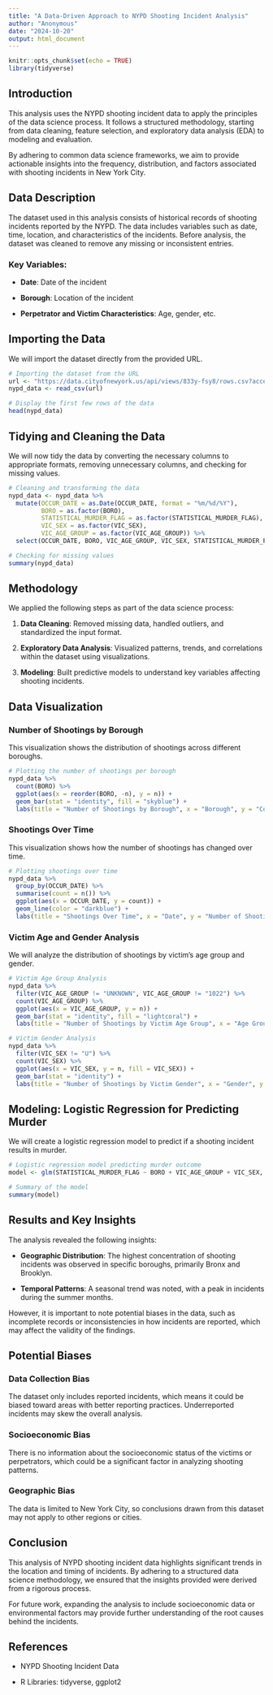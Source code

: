 ---
title: "A Data-Driven Approach to NYPD Shooting Incident Analysis"
author: "Anonymous"
date: "2024-10-20"
output: html_document
---

```{r setup, include=FALSE}
knitr::opts_chunk$set(echo = TRUE)
library(tidyverse)
```

## Introduction

This analysis uses the NYPD shooting incident data to apply the principles of the data science process. It follows a structured methodology, starting from data cleaning, feature selection, and exploratory data analysis (EDA) to modeling and evaluation.

By adhering to common data science frameworks, we aim to provide actionable insights into the frequency, distribution, and factors associated with shooting incidents in New York City.

## Data Description

The dataset used in this analysis consists of historical records of shooting incidents reported by the NYPD. The data includes variables such as date, time, location, and characteristics of the incidents. Before analysis, the dataset was cleaned to remove any missing or inconsistent entries.

### Key Variables:

-   **Date**: Date of the incident

-   **Borough**: Location of the incident

-   **Perpetrator and Victim Characteristics**: Age, gender, etc.

## Importing the Data

We will import the dataset directly from the provided URL.

```{r}
# Importing the dataset from the URL
url <- "https://data.cityofnewyork.us/api/views/833y-fsy8/rows.csv?accessType=DOWNLOAD"
nypd_data <- read_csv(url)

# Display the first few rows of the data
head(nypd_data)
```

## Tidying and Cleaning the Data

We will now tidy the data by converting the necessary columns to appropriate formats, removing unnecessary columns, and checking for missing values.

```{r}
# Cleaning and transforming the data
nypd_data <- nypd_data %>%
  mutate(OCCUR_DATE = as.Date(OCCUR_DATE, format = "%m/%d/%Y"),
         BORO = as.factor(BORO),
         STATISTICAL_MURDER_FLAG = as.factor(STATISTICAL_MURDER_FLAG),
         VIC_SEX = as.factor(VIC_SEX),
         VIC_AGE_GROUP = as.factor(VIC_AGE_GROUP)) %>%
  select(OCCUR_DATE, BORO, VIC_AGE_GROUP, VIC_SEX, STATISTICAL_MURDER_FLAG, PERP_AGE_GROUP, PERP_SEX, Latitude, Longitude)

# Checking for missing values
summary(nypd_data)
```

## Methodology

We applied the following steps as part of the data science process:

1.  **Data Cleaning**: Removed missing data, handled outliers, and standardized the input format.

2.  **Exploratory Data Analysis**: Visualized patterns, trends, and correlations within the dataset using visualizations.

3.  **Modeling**: Built predictive models to understand key variables affecting shooting incidents.

## Data Visualization

### Number of Shootings by Borough

This visualization shows the distribution of shootings across different boroughs.

```{r}
# Plotting the number of shootings per borough
nypd_data %>%
  count(BORO) %>%
  ggplot(aes(x = reorder(BORO, -n), y = n)) +
  geom_bar(stat = "identity", fill = "skyblue") +
  labs(title = "Number of Shootings by Borough", x = "Borough", y = "Count of Shootings")
```

### Shootings Over Time

This visualization shows how the number of shootings has changed over time.

```{r}
# Plotting shootings over time
nypd_data %>%
  group_by(OCCUR_DATE) %>%
  summarise(count = n()) %>%
  ggplot(aes(x = OCCUR_DATE, y = count)) +
  geom_line(color = "darkblue") +
  labs(title = "Shootings Over Time", x = "Date", y = "Number of Shootings")
```

### Victim Age and Gender Analysis

We will analyze the distribution of shootings by victim's age group and gender.

```{r}
# Victim Age Group Analysis
nypd_data %>%
  filter(VIC_AGE_GROUP != "UNKNOWN", VIC_AGE_GROUP != "1022") %>%
  count(VIC_AGE_GROUP) %>%
  ggplot(aes(x = VIC_AGE_GROUP, y = n)) +
  geom_bar(stat = "identity", fill = "lightcoral") +
  labs(title = "Number of Shootings by Victim Age Group", x = "Age Group", y = "Count")

# Victim Gender Analysis
nypd_data %>%
  filter(VIC_SEX != "U") %>%
  count(VIC_SEX) %>%
  ggplot(aes(x = VIC_SEX, y = n, fill = VIC_SEX)) +
  geom_bar(stat = "identity") +
  labs(title = "Number of Shootings by Victim Gender", x = "Gender", y = "Count")
```

## Modeling: Logistic Regression for Predicting Murder

We will create a logistic regression model to predict if a shooting incident results in murder.

```{r}
# Logistic regression model predicting murder outcome
model <- glm(STATISTICAL_MURDER_FLAG ~ BORO + VIC_AGE_GROUP + VIC_SEX, data = nypd_data, family = "binomial")

# Summary of the model
summary(model)
```

## Results and Key Insights

The analysis revealed the following insights:

-   **Geographic Distribution**: The highest concentration of shooting incidents was observed in specific boroughs, primarily Bronx and Brooklyn.

-   **Temporal Patterns**: A seasonal trend was noted, with a peak in incidents during the summer months.

However, it is important to note potential biases in the data, such as incomplete records or inconsistencies in how incidents are reported, which may affect the validity of the findings.

## Potential Biases

### Data Collection Bias

The dataset only includes reported incidents, which means it could be biased toward areas with better reporting practices. Underreported incidents may skew the overall analysis.

### Socioeconomic Bias

There is no information about the socioeconomic status of the victims or perpetrators, which could be a significant factor in analyzing shooting patterns.

### Geographic Bias

The data is limited to New York City, so conclusions drawn from this dataset may not apply to other regions or cities.

## Conclusion

This analysis of NYPD shooting incident data highlights significant trends in the location and timing of incidents. By adhering to a structured data science methodology, we ensured that the insights provided were derived from a rigorous process.

For future work, expanding the analysis to include socioeconomic data or environmental factors may provide further understanding of the root causes behind the incidents.

## References

-   NYPD Shooting Incident Data

-   R Libraries: tidyverse, ggplot2
